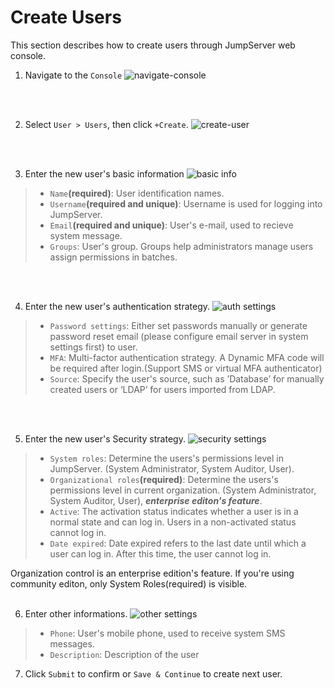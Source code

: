 # Create Users

This section describes how to create users through JumpServer web console.

1. Navigate to the `Console`
![navigate-console](/images/docs/users/navigate-console.png)
<br>
</br>

2. Select `User > Users`, then click `+Create`.
![create-user](/images/docs/users/users-create.png)
<br>
</br>

3. Enter the new user's basic information
![basic info](/images/docs/users/basic-info.png)
>  - `Name`**(required)**: User identification names. 
>  - `Username`**(required and unique)**: Username is used for logging into JumpServer.
>  - `Email`**(required and unique)**: User's e-mail, used to recieve system message. 
>  - `Groups`: User's group. Groups help administrators manage users assign permissions in batches.
<br>
</br>

4. Enter the new user's authentication strategy.
![auth settings](/images/docs/users/auth-settings.png)
>  - `Password settings`: Either set passwords manually or generate password reset email (please configure email server in system settings first) to user. 
>  - `MFA`: Multi-factor authentication strategy. A Dynamic MFA code will be required after login.(Support SMS or virtual MFA authenticator)  
>  - `Source`: Specify the user's source, such as ’Database’ for manually created users or ‘LDAP’ for users imported from LDAP.
<br>
</br>

5. Enter the new user's Security strategy.
![security settings](/images/docs/users/security-settings.png)
>  - `System roles`: Determine the users's permissions level in JumpServer. (System Administrator, System Auditor, User).
>  - `Organizational roles`**(required)**: Determine the users's permissions level in current organization. (System Administrator, System Auditor, User), ***enterprise editon's feature***.
>  - `Active`: The activation status indicates whether a user is in a normal state and can log in. Users in a non-activated status cannot log in.
>  - `Date expired`: Date expired refers to the last date until which a user can log in. After this time, the user cannot log in. 

 
<Callout type="info" emoji="ℹ️">
Organization control is an enterprise edition's feature. If you're using community editon, only System Roles(required) is visible.
</Callout>
<br>
</br>

6. Enter other informations.
![other settings](/images/docs/users/other-settings.png)
>  - `Phone`: User's mobile phone, used to receive system SMS messages.
>  - `Description`: Description of the user 

7. Click `Submit` to confirm or `Save & Continue` to create next user.  




